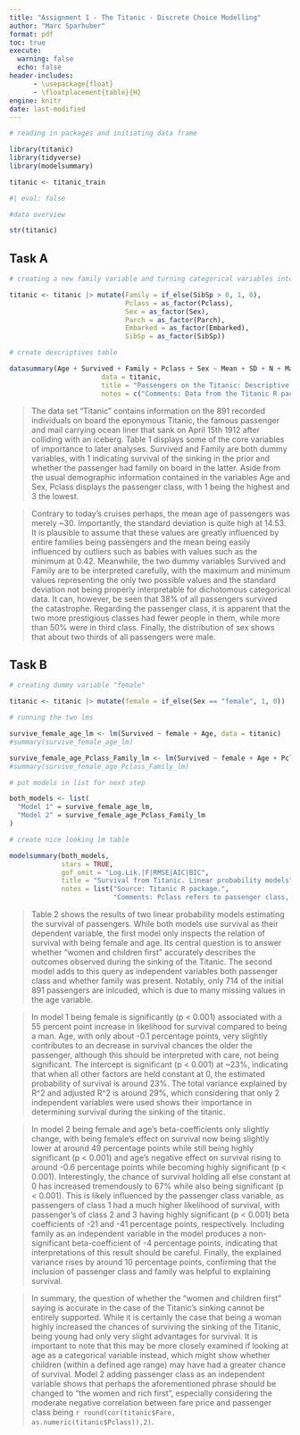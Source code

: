 ```yaml
---
title: "Assignment 1 - The Titanic - Discrete Choice Modelling"
author: "Marc Sparhuber"
format: pdf
toc: true
execute:
  warning: false
  echo: false
header-includes:
      - \usepackage{float}
      - \floatplacement{table}{H}
engine: knitr
date: last-modified
---
```


```r
# reading in packages and initiating data frame

library(titanic)
library(tidyverse)
library(modelsummary)

titanic <- titanic_train
```

```r
#| eval: false

#data overview

str(titanic)
```

\newpage

## Task A

```r
# creating a new family variable and turning categorical variables into factors

titanic <- titanic |> mutate(Family = if_else(SibSp > 0, 1, 0),
                             Pclass = as_factor(Pclass),
                             Sex = as_factor(Sex),
                             Parch = as_factor(Parch),
                             Embarked = as_factor(Embarked),
                             SibSp = as_factor(SibSp))

# create descriptives table 

datasummary(Age + Survived + Family + Pclass + Sex ~ Mean + SD + N + Max + Min + Percent(),
                       data = titanic,
                       title = "Passengers on the Titanic: Descriptive statistics",
                       notes = c("Comments: Data from the Titanic R package."))

```

> The data set "Titanic" contains information on the 891 recorded individuals on board the eponymous Titanic, the famous passenger and mail carrying ocean liner that sank on April 15th 1912 after colliding with an iceberg. Table 1 displays some of the core variables of importance to later analyses. Survived and Family are both dummy variables, with 1 indicating survival of the sinking in the prior and whether the passenger had family on board in the latter. Aside from the usual demographic information contained in the variables Age and Sex, Pclass displays the passenger class, with 1 being the highest and 3 the lowest.

> Contrary to today's cruises perhaps, the mean age of passengers was merely ~30. Importantly, the standard deviation is quite high at 14.53. It is plausible to assume that these values are greatly influenced by entire families being passengers and the mean being easily influenced by outliers such as babies with values such as the minimum at 0.42. Meanwhile, the two dummy variables Survived and Family are to be interpreted carefully, with the maximum and minimum values representing the only two possible values and the standard deviation not being properly interpretable for dichotomous categorical data. It can, however, be seen that 38% of all passengers survived the catastrophe. Regarding the passenger class, it is apparent that the two more prestigious classes had fewer people in them, while more than 50% were in third class. Finally, the distribution of sex shows that about two thirds of all passengers were male.

## Task B

```r
# creating dummy variable "female"

titanic <- titanic |> mutate(female = if_else(Sex == "female", 1, 0))

# running the two lms

survive_female_age_lm <- lm(Survived ~ female + Age, data = titanic)
#summary(survive_female_age_lm)

survive_female_age_Pclass_Family_lm <- lm(Survived ~ female + Age + Pclass + Family, data = titanic)
#summary(survive_female_age_Pclass_Family_lm)

# put models in list for next step

both_models <- list(
  "Model 1" = survive_female_age_lm,
  "Model 2" = survive_female_age_Pclass_Family_lm
)

# create nice looking lm table

modelsummary(both_models,
             stars = TRUE,
             gof_omit = "Log.Lik.|F|RMSE|AIC|BIC",
             title = "Survival from Titanic. Linear probability models",
             notes = list("Source: Titanic R package.", 
                          "Comments: Pclass refers to passenger class, first class is the reference category."))
```

> Table 2 shows the results of two linear probability models estimating the survival of passengers. While both models use survival as their dependent variable, the first model only inspects the relation of survival with being female and age. Its central question is to answer whether "women and children first" accurately describes the outcomes observed during the sinking of the Titanic. The second model adds to this query as independent variables both passenger class and whether family was present. Notably, only 714 of the initial 891 passengers are inlcuded, which is due to many missing values in the age variable.

> In model 1 being female is significantly (p < 0.001) associated with a 55 percent point increase in likelihood for survival compared to being a man. Age, with only about -0.1 percentage points, very slightly contributes to an decrease in survival chances the older the passenger, although this should be interpreted with care, not being significant. The intercept is significant (p < 0.001) at ~23%, indicating that when all other factors are held constant at 0, the estimated probability of survival is around 23%. The total variance explained by R^2 and adjusted R^2 is around 29%, which considering that only 2 independent variables were used shows their importance in determining survival during the sinking of the titanic.

> In model 2 being female and age's beta-coefficients only slightly change, with being female's effect on survival now being slightly lower at around 49 percentage points while still being highly significant (p < 0.001) and age's negative effect on survival rising to around -0.6 percentage points while becoming highly significant (p < 0.001). Interestingly, the chance of survival holding all else constant at 0 has increased tremendously to 67% while also being significant (p < 0.001). This is likely influenced by the passenger class variable, as passengers of class 1 had a much higher likelihood of survival, with passenger's of class 2 and 3 having highly significant (p < 0.001) beta coefficients of -21 and -41 percentage points, respectively. Including family as an independent variable in the model produces a non-significant beta-coefficient of -4 percentage points, indicating that interpretations of this result should be careful. Finally, the explained variance rises by around 10 percentage points, confirming that the inclusion of passenger class and family was helpful to explaining survival.

> In summary, the question of whether the "women and children first" saying is accurate in the case of the Titanic's sinking cannot be entirely supported. While it is certainly the case that being a woman highly increased the chances of surviving the sinking of the Titanic, being young had only very slight advantages for survival. It is important to note that this may be more closely examined if looking at age as a categorical variable instead, which might show whether children (within a defined age range) may have had a greater chance of survival. Model 2 adding passenger class as an independent variable shows that perhaps the aforementioned phrase should be changed to "the women and rich first", especially considering the moderate negative correlation between fare price and passenger class being `r round(cor(titanic$Fare, as.numeric(titanic$Pclass)),2)`.